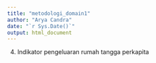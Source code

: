```yaml
---
title: "metodologi_domain1"
author: "Arya Candra"
date: "`r Sys.Date()`"
output: html_document
---
```


4.	Indikator pengeluaran rumah tangga perkapita